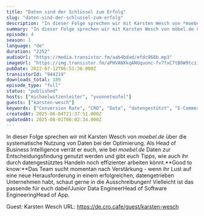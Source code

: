 ```yaml
---
title: "Daten sind der Schlüssel zum Erfolg"
slug: "daten-sind-der-schlussel-zum-erfolg"
description: "In dieser Folge sprechen wir mit Karsten Wesch von *moebel.de* über die systematische Nutzung von Daten bei der Optimierung. Als Head of Business Intelligence verrät er euch, wie bei *moebel.de* Daten zur Entscheidungsfindung genutzt werden und gibt euch Tipps, wie auch ihr durch datengestütztes Handeln noch effizienter arbeiten könnt.**Good to know:**Das Team sucht momentan nach Verstärkung - wenn ihr Lust auf eine neue Herausforderung in einem erfolgreichen, datengetrieben Unternehmen habt, schaut gerne in die Ausschreibungen! Vielleicht ist das passende für euch dabei!Junior Data EngineerHead of Software EngineeringHead of App.\n\nGuest: Karsten Wesch\nURL: https://de.cro.cafe/guest/karsten-wesch"
summary: "In dieser Folge sprechen wir mit Karsten Wesch von möbel.de über die systematische Nutzung von Daten bei der Optimierung."
episode: 4
season: 1
language: "de"
duration: "2252"
audioUrl: "https://media.transistor.fm/aab4bdad/efdc968b.mp3"
imageUrl: "https://img.transistor.fm/aPHVANXkqANUquonc-fv7fxC7tB6W9tcziLv_lKd49s/rs:fill:0:0:1/w:1400/h:1400/q:60/mb:500000/aHR0cHM6Ly9pbWct/dXBsb2FkLXByb2R1/Y3Rpb24udHJhbnNp/c3Rvci5mbS81ZDQ0/ZDMzMjAzZjhlZWJh/ZjgzM2M0ZjhkNmVk/ZGNkNi5wbmc.webp"
pubDate: 2022-07-12T06:51:38.000Z
transistorId: "944219"
downloads_total: 189
episode_type: "full"
status: "published"
hosts: ["michaelwitzenleiter", "yvonneteufel"]
guests: ["karsten-wesch"]
keywords: ["Conversion Rate", "CRO", "Data", "datengestützt", "E-Commerce", "Podcast"]
createdAt: 2025-06-04T21:37:51.000Z
updatedAt: 2025-08-01T06:02:34.000Z
---
```


In dieser Folge sprechen wir mit Karsten Wesch von *moebel.de* über die systematische Nutzung von Daten bei der Optimierung. Als Head of Business Intelligence verrät er euch, wie bei *moebel.de* Daten zur Entscheidungsfindung genutzt werden und gibt euch Tipps, wie auch ihr durch datengestütztes Handeln noch effizienter arbeiten könnt.**Good to know:**Das Team sucht momentan nach Verstärkung - wenn ihr Lust auf eine neue Herausforderung in einem erfolgreichen, datengetrieben Unternehmen habt, schaut gerne in die Ausschreibungen! Vielleicht ist das passende für euch dabei!Junior Data EngineerHead of Software EngineeringHead of App.

Guest: Karsten Wesch
URL: https://de.cro.cafe/guest/karsten-wesch
